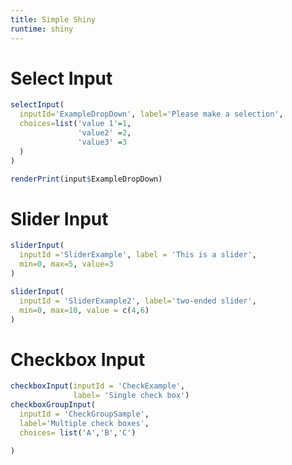 ```yaml
---
title: Simple Shiny
runtime: shiny
---
```

# Select Input

```r
selectInput(
  inputId='ExampleDropDown', label='Please make a selection',
  choices=list('value 1'=1,
               'value2' =2,
               'value3' =3
  )
)

```

```r
renderPrint(input$ExampleDropDown)
```

# Slider Input 
```r
sliderInput(
  inputId ='SliderExample', label = 'This is a slider',
  min=0, max=5, value=3
)

sliderInput(
  inputId = 'SliderExample2', label='two-ended slider',
  min=0, max=10, value = c(4,6)
)
```
# Checkbox Input 
```r
checkboxInput(inputId = 'CheckExample',
              label= 'Single check box')
checkboxGroupInput(
  inputId = 'CheckGroupSample',
  label='Multiple check boxes',
  choices= list('A','B','C')
  
)

```















